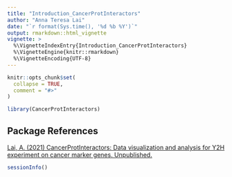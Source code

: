 ```yaml
---
title: "Introduction_CancerProtInteractors"
author: "Anna Teresa Lai"
date: "`r format(Sys.time(), '%d %b %Y')`"
output: rmarkdown::html_vignette
vignette: >
  %\VignetteIndexEntry{Introduction_CancerProtInteractors}
  %\VignetteEngine{knitr::rmarkdown}
  %\VignetteEncoding{UTF-8}
---
```


```r
knitr::opts_chunk$set(
  collapse = TRUE,
  comment = "#>"
)
```

```r
library(CancerProtInteractors)
```

## Package References

[Lai, A. (2021) CancerProtInteractors: Data visualization and analysis for Y2H experiment on cancer marker genes. Unpublished.](https://github.com/AnnaTLai/CancerProtInteractors)

```r
sessionInfo()
```
